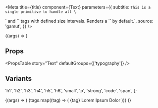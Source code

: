 

<Meta
  title={title}
  component={Text}
  parameters={{
    subtitle: `This is a single primitive to handle all \`<p>\` and
\`<span>\` tags with defined size intervals. Renders a \`<span>\` by default.`,
    source: 'gamut',
  }}
/>

<Canvas>
  <Story name="Text" args={{ children: 'Hello World' }}>
    {(args) => <Text {...args} />}
  </Story>
</Canvas>

## Props

<PropsTable story="Text" defaultGroups={['typography']} />

## Variants

  'h1',
  'h2',
  'h3',
  'h4',
  'h5',
  'h6',
  'small',
  'p',
  'strong',
  'code',
  'span',
];

<Canvas>
  <Story name="Variants">
    {(args) => (
      <GridBox
        padding={8}
        rowGap={24}
        columnGap={32}
        gridTemplateColumns="max-content 1fr"
        alignItems="center"
      >
        {tags.map((tag) => (
          <Fragment key={tag}>
            <Box>
              <Text as="code" fontSize={18}>
                {tag}
              </Text>
            </Box>
            <Box>
              <Text as={tag}>Lorem Ipsum Dolor</Text>
            </Box>
          </Fragment>
        ))}
      </GridBox>
    )}
  </Story>
</Canvas>

